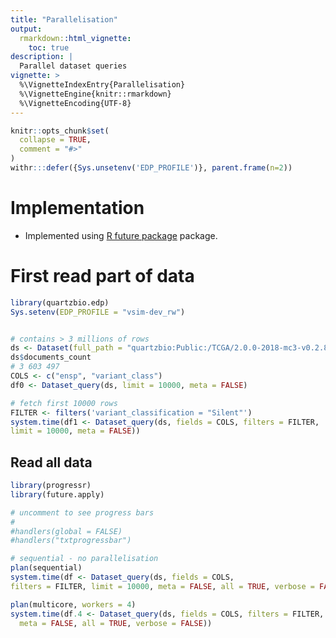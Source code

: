 ```yaml
---
title: "Parallelisation"
output:
  rmarkdown::html_vignette:
    toc: true
description: |
  Parallel dataset queries
vignette: >
  %\VignetteIndexEntry{Parallelisation}
  %\VignetteEngine{knitr::rmarkdown}
  %\VignetteEncoding{UTF-8}
---
```


```r
knitr::opts_chunk$set(
  collapse = TRUE,
  comment = "#>"
)
withr:::defer({Sys.unsetenv('EDP_PROFILE')}, parent.frame(n=2))
```

# Implementation

* Implemented using [R future package](https://cran.r-project.org/web/packages/future/vignettes/future-1-overview.html)
 package.

# First read part of data

```r
library(quartzbio.edp)
Sys.setenv(EDP_PROFILE = "vsim-dev_rw")


# contains > 3 millions of rows
ds <- Dataset(full_path = "quartzbio:Public:/TCGA/2.0.0-2018-mc3-v0.2.8/SomaticMutations-GRCh37")
ds$documents_count
# 3 603 497
COLS <- c("ensp", "variant_class")
df0 <- Dataset_query(ds, limit = 10000, meta = FALSE)

# fetch first 10000 rows
FILTER <- filters('variant_classification = "Silent"')
system.time(df1 <- Dataset_query(ds, fields = COLS, filters = FILTER, 
limit = 10000, meta = FALSE))

```

## Read all data

```r
library(progressr)
library(future.apply)

# uncomment to see progress bars
#
#handlers(global = FALSE)
#handlers("txtprogressbar")

# sequential - no parallelisation
plan(sequential)
system.time(df <- Dataset_query(ds, fields = COLS, 
filters = FILTER, limit = 10000, meta = FALSE, all = TRUE, verbose = FALSE))

plan(multicore, workers = 4)
system.time(df.4 <- Dataset_query(ds, fields = COLS, filters = FILTER, limit = 10000, 
  meta = FALSE, all = TRUE, verbose = FALSE))

```

